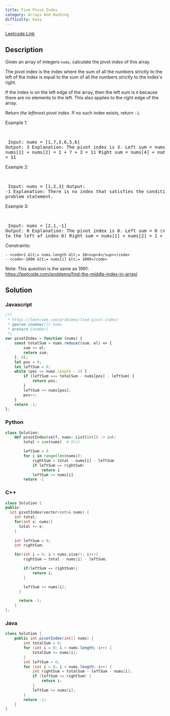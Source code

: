 ```yaml
---
title: Find Pivot Index
category: Arrays And Hashing
difficulty: Easy
---
```


<Callout>

[Leetcode Link](https://leetcode.com/problems/find-pivot-index)

</Callout>

## Description
Given an array of integers <code>nums</code>, calculate the pivot index of this array.

The pivot index is the index where the sum of all the numbers strictly to the left of the index is equal to the sum of all the numbers strictly to the index&#39;s right.

If the index is on the left edge of the array, then the left sum is <code>0</code> because there are no elements to the left. This also applies to the right edge of the array.

Return *the leftmost pivot index*. If no such index exists, return <code>-1</code>.

 
Example 1:

<br /><pre className="overflow-x-auto">
Input: nums = [1,7,3,6,5,6]
Output: 3
Explanation:
The pivot index is 3.
Left sum = nums[0] + nums[1] + nums[2] = 1 + 7 + 3 = 11
Right sum = nums[4] + nums[5] = 5 + 6 = 11
</pre>

Example 2:

<br /><pre className="overflow-x-auto">
Input: nums = [1,2,3]
Output: -1
Explanation:
There is no index that satisfies the conditions in the problem statement.</pre>

Example 3:

<br /><pre className="overflow-x-auto">
Input: nums = [2,1,-1]
Output: 0
Explanation:
The pivot index is 0.
Left sum = 0 (no elements to the left of index 0)
Right sum = nums[1] + nums[2] = 1 + -1 = 0
</pre>

 
Constraints:


	- <code>1 &lt;= nums.length &lt;= 10<sup>4</sup></code>
	- <code>-1000 &lt;= nums[i] &lt;= 1000</code>


 
Note: This question is the same as 1991: <a href="https://leetcode.com/problems/find-the-middle-index-in-array/" target="_blank">https://leetcode.com/problems/find-the-middle-index-in-array/</a>


## Solution

### Javascript
```javascript
/**
 * https://leetcode.com/problems/find-pivot-index/
 * @param {number[]} nums
 * @return {number}
 */
var pivotIndex = function (nums) {
    const totalSum = nums.reduce((sum, el) => {
        sum += el;
        return sum;
    }, 0);
    let pos = 0;
    let leftSum = 0;
    while (pos <= nums.length - 1) {
        if (leftSum === totalSum - nums[pos] - leftSum) {
            return pos;
        }
        leftSum += nums[pos];
        pos++;
    }
    return -1;
};

```
### Python
```python
class Solution:
    def pivotIndex(self, nums: List[int]) -> int:
        total = sum(nums)  # O(n)

        leftSum = 0
        for i in range(len(nums)):
            rightSum = total - nums[i] - leftSum
            if leftSum == rightSum:
                return i
            leftSum += nums[i]
        return -1

```
### C++
```cpp
class Solution {
public:
  int pivotIndex(vector<int>& nums) {
    int total;
    for(int x: nums){
      total += x;
    }
    
    int leftSum = 0;
    int rightSum;

    for(int i = 0; i < nums.size(); i++){
        rightSum = total - nums[i] - leftSum;

        if(leftSum == rightSum){
            return i;
        }

        leftSum += nums[i];
      }

      return -1;
    }
};

```
### Java
```java
class Solution {
    public int pivotIndex(int[] nums) {
        int totalSum = 0;
        for (int i = 0; i < nums.length; i++) {
            totalSum += nums[i];
        }
        int leftSum = 0;
        for (int i = 0; i < nums.length; i++) {
            int rightSum = totalSum - leftSum - nums[i];
            if (leftSum == rightSum) {
                return i;
            }
            leftSum += nums[i];
        }
        return -1;
    }
}

```


